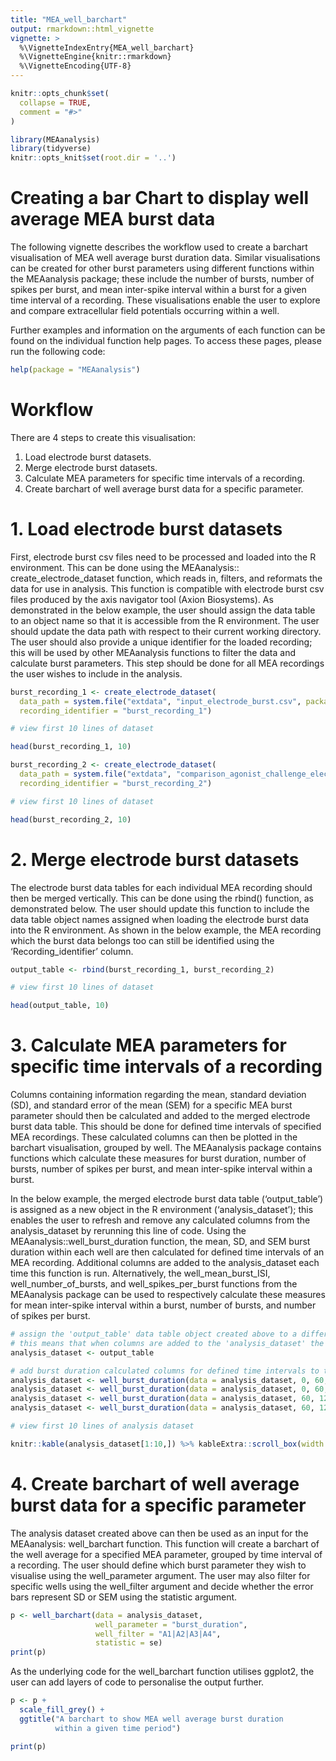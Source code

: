 ```yaml
---
title: "MEA_well_barchart"
output: rmarkdown::html_vignette
vignette: >
  %\VignetteIndexEntry{MEA_well_barchart}
  %\VignetteEngine{knitr::rmarkdown}
  %\VignetteEncoding{UTF-8}
---
```


```r
knitr::opts_chunk$set(
  collapse = TRUE,
  comment = "#>"
)
```

```r
library(MEAanalysis)
library(tidyverse)
knitr::opts_knit$set(root.dir = '..')
```

# Creating a bar Chart to display well average MEA burst data

The following vignette describes the workflow used to create a barchart visualisation of MEA well average burst duration data. Similar visualisations can be created for other burst parameters using different functions within the MEAanalysis package; these include the number of bursts, number of spikes per burst, and mean inter-spike interval within a burst for a given time interval of a recording. These visualisations enable the user to explore and compare extracellular field potentials occurring within a well.

Further examples and information on the arguments of each function can be found on the individual function help pages. To access these pages, please run the following code:

```r
help(package = "MEAanalysis")
```

# Workflow

There are 4 steps to create this visualisation:

1. Load electrode burst datasets.
2. Merge electrode burst datasets.
3. Calculate MEA parameters for specific time intervals of a recording.
4. Create barchart of well average burst data for a specific parameter.

# 1. Load electrode burst datasets

First, electrode burst csv files need to be processed and loaded into the R environment. This can be done using the MEAanalysis:: create_electrode_dataset function, which reads in, filters, and reformats the data for use in analysis. This function is compatible with electrode burst csv files produced by the axis navigator tool (Axion Biosystems). As demonstrated in the below example, the user should assign the data table to an object name so that it is accessible from the R environment. The user should update the data path with respect to their current working directory. The user should also provide a unique identifier for the loaded recording; this will be used by other MEAanalysis functions to filter the data and calculate burst parameters. This step should be done for all MEA recordings the user wishes to include in the analysis.

```r
burst_recording_1 <- create_electrode_dataset(
  data_path = system.file("extdata", "input_electrode_burst.csv", package = "MEAanalysis"), 
  recording_identifier = "burst_recording_1")

# view first 10 lines of dataset

head(burst_recording_1, 10)
```

```r
burst_recording_2 <- create_electrode_dataset(
  data_path = system.file("extdata", "comparison_agonist_challenge_electrode_burst_list.csv", package = "MEAanalysis"), 
  recording_identifier = "burst_recording_2")

# view first 10 lines of dataset

head(burst_recording_2, 10)
```

# 2. Merge electrode burst datasets

The electrode burst data tables for each individual MEA recording should then be merged vertically. This can be done using the rbind() function, as demonstrated below. The user should update this function to include the data table object names assigned when loading the electrode burst data into the R environment. As shown in the below example, the MEA recording which the burst data belongs too can still be identified using the ‘Recording_identifier’ column.


```r
output_table <- rbind(burst_recording_1, burst_recording_2)

# view first 10 lines of dataset

head(output_table, 10)
```

# 3. Calculate MEA parameters for specific time intervals of a recording

Columns containing information regarding the mean, standard deviation (SD), and standard error of the mean (SEM) for a specific MEA burst parameter should then be calculated and added to the merged electrode burst data table. This should be done for defined time intervals of specified MEA recordings. These calculated columns can then be plotted in the barchart visualisation, grouped by well. The MEAanalysis package contains functions which calculate these measures for burst duration, number of bursts, number of spikes per burst, and mean inter-spike interval within a burst.

In the below example, the merged electrode burst data table (‘output_table’) is assigned as a new object in the R environment (‘analysis_dataset’); this enables the user to refresh and remove any calculated columns from the analysis_dataset by rerunning this line of code. Using the MEAanalysis::well_burst_duration function, the mean, SD, and SEM burst duration within each well are then calculated for defined time intervals of an MEA recording. Additional columns are added to the analysis_dataset each time this function is run. Alternatively, the well_mean_burst_ISI, well_number_of_bursts, and well_spikes_per_burst functions from the MEAanalysis package can be used to respectively calculate these measures for mean inter-spike interval within a burst, number of bursts, and number of spikes per burst.

```r
# assign the 'output_table' data table object created above to a different object name 'analysis_dataset'
# this means that when columns are added to the 'analysis_dataset' the data table can be refreshed by rerunning this line of code
analysis_dataset <- output_table

# add burst duration calculated columns for defined time intervals to the 'analysis_dataset' 
analysis_dataset <- well_burst_duration(data = analysis_dataset, 0, 60, recording_identifier = "burst_recording_1")
analysis_dataset <- well_burst_duration(data = analysis_dataset, 0, 60, recording_identifier = "burst_recording_2")
analysis_dataset <- well_burst_duration(data = analysis_dataset, 60, 120, recording_identifier = "burst_recording_1")
analysis_dataset <- well_burst_duration(data = analysis_dataset, 60, 120, recording_identifier = "burst_recording_2")
```

```r
# view first 10 lines of analysis dataset

knitr::kable(analysis_dataset[1:10,]) %>% kableExtra::scroll_box(width = "100%")
```

# 4. Create barchart of well average burst data for a specific parameter

The analysis dataset created above can then be used as an input for the MEAanalysis: well_barchart function. This function will create a barchart of the well average for a specified MEA parameter, grouped by time interval of a recording.  The user should define which burst parameter they wish to visualise using the well_parameter argument. The user may also filter for specific wells using the well_filter argument and decide whether the error bars represent SD or SEM using the statistic argument.

```r
p <- well_barchart(data = analysis_dataset, 
                   well_parameter = "burst_duration", 
                   well_filter = "A1|A2|A3|A4", 
                   statistic = se)
print(p)
```
As the underlying code for the well_barchart function utilises ggplot2, the user can add layers of code to personalise the output further.

```r
p <- p + 
  scale_fill_grey() +
  ggtitle("A barchart to show MEA well average burst duration 
          within a given time period")

print(p)

```
